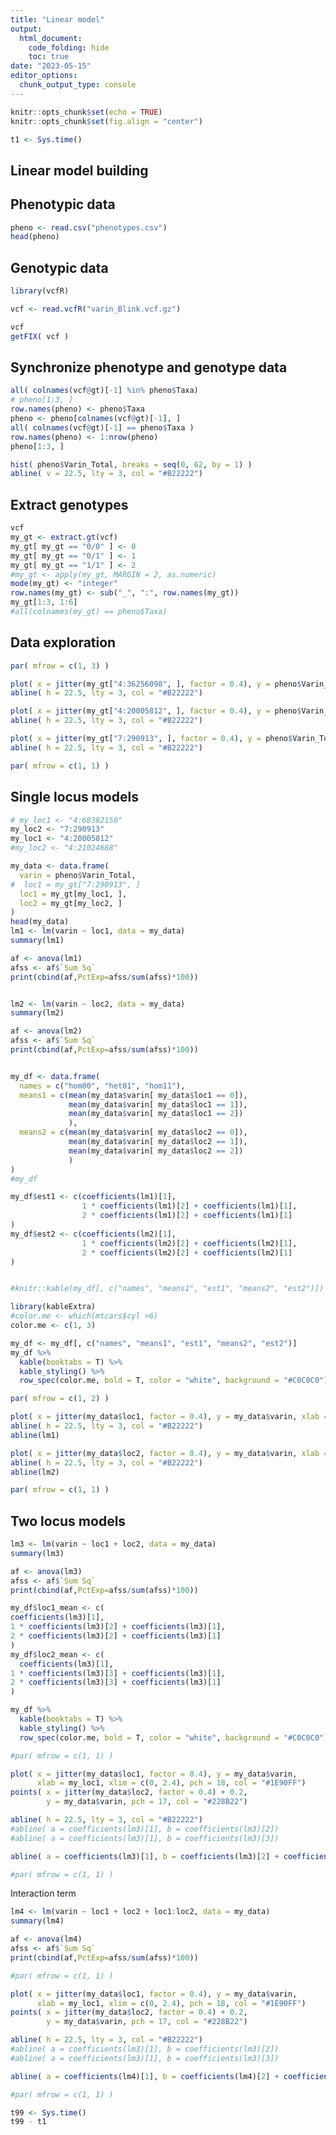 ```yaml
---
title: "Linear model"
output: 
  html_document:
    code_folding: hide
    toc: true
date: "2023-05-15"
editor_options: 
  chunk_output_type: console
---
```


```r
knitr::opts_chunk$set(echo = TRUE)
knitr::opts_chunk$set(fig.align = "center")
```


```r
t1 <- Sys.time()
```


## Linear model building


\begin{equation}
y = \beta_0 + \beta_1 locus_A + \epsilon
\tag{1}
\end{equation}

\begin{equation}
y = \beta_0 + \beta_1 locus_A + \beta_2 locus_B + \epsilon
\tag{2}
\end{equation}

\begin{equation}
y = \beta_0 + \beta_1 locus_A + \beta_2 locus_B + \beta_3 locus_A:locus_B + \epsilon
\tag{3}
\end{equation}


## Phenotypic data

```r
pheno <- read.csv("phenotypes.csv")
head(pheno)
```


## Genotypic data


```r
library(vcfR)
```


```r
vcf <- read.vcfR("varin_Blink.vcf.gz")
```


```r
vcf
getFIX( vcf )
```

## Synchronize phenotype and genotype data

```r
all( colnames(vcf@gt)[-1] %in% pheno$Taxa)
# pheno[1:3, ]
row.names(pheno) <- pheno$Taxa
pheno <- pheno[colnames(vcf@gt)[-1], ]
all( colnames(vcf@gt)[-1] == pheno$Taxa )
row.names(pheno) <- 1:nrow(pheno)
pheno[1:3, ]
```


```r
hist( pheno$Varin_Total, breaks = seq(0, 62, by = 1) )
abline( v = 22.5, lty = 3, col = "#B22222")
```


## Extract genotypes


```r
vcf
my_gt <- extract.gt(vcf)
my_gt[ my_gt == "0/0" ] <- 0
my_gt[ my_gt == "0/1" ] <- 1
my_gt[ my_gt == "1/1" ] <- 2
#my_gt <- apply(my_gt, MARGIN = 2, as.numeric)
mode(my_gt) <- "integer"
row.names(my_gt) <- sub("_", ":", row.names(my_gt))
my_gt[1:3, 1:6]
#all(colnames(my_gt) == pheno$Taxa)
```



## Data exploration


```r
par( mfrow = c(1, 3) )

plot( x = jitter(my_gt["4:36256098", ], factor = 0.4), y = pheno$Varin_Total, xlab = "4:36256098")
abline( h = 22.5, lty = 3, col = "#B22222")

plot( x = jitter(my_gt["4:20005812", ], factor = 0.4), y = pheno$Varin_Total, xlab = "4:20005812")
abline( h = 22.5, lty = 3, col = "#B22222")

plot( x = jitter(my_gt["7:290913", ], factor = 0.4), y = pheno$Varin_Total, xlab = "7:290913")
abline( h = 22.5, lty = 3, col = "#B22222")

par( mfrow = c(1, 1) )
```


## Single locus models


```r
# my_loc1 <- "4:68382150"
my_loc2 <- "7:290913"
my_loc1 <- "4:20005812"
#my_loc2 <- "4:21024688"

my_data <- data.frame(
  varin = pheno$Varin_Total,
#  loc1 = my_gt["7:290913", ]
  loc1 = my_gt[my_loc1, ],
  loc2 = my_gt[my_loc2, ]
)
head(my_data)
lm1 <- lm(varin ~ loc1, data = my_data)
summary(lm1)

af <- anova(lm1)
afss <- af$`Sum Sq`
print(cbind(af,PctExp=afss/sum(afss)*100))


lm2 <- lm(varin ~ loc2, data = my_data)
summary(lm2)

af <- anova(lm2)
afss <- af$`Sum Sq`
print(cbind(af,PctExp=afss/sum(afss)*100))


my_df <- data.frame(
  names = c("hom00", "het01", "hom11"),
  means1 = c(mean(my_data$varin[ my_data$loc1 == 0]),
             mean(my_data$varin[ my_data$loc1 == 1]),
             mean(my_data$varin[ my_data$loc1 == 2])
             ),
  means2 = c(mean(my_data$varin[ my_data$loc2 == 0]),
             mean(my_data$varin[ my_data$loc2 == 1]),
             mean(my_data$varin[ my_data$loc2 == 2])
             )
)
#my_df

my_df$est1 <- c(coefficients(lm1)[1],
                1 * coefficients(lm1)[2] + coefficients(lm1)[1],
                2 * coefficients(lm1)[2] + coefficients(lm1)[1]
)
my_df$est2 <- c(coefficients(lm2)[1],
                1 * coefficients(lm2)[2] + coefficients(lm2)[1],
                2 * coefficients(lm2)[2] + coefficients(lm2)[1]
)


#knitr::kable(my_df[, c("names", "means1", "est1", "means2", "est2")])

library(kableExtra)
#color.me <- which(mtcars$cyl >6)
color.me <- c(1, 3)

my_df <- my_df[, c("names", "means1", "est1", "means2", "est2")] 
my_df %>% 
  kable(booktabs = T) %>%
  kable_styling() %>%
  row_spec(color.me, bold = T, color = "white", background = "#C0C0C0")

```


```r
par( mfrow = c(1, 2) )

plot( x = jitter(my_data$loc1, factor = 0.4), y = my_data$varin, xlab = my_loc1)
abline( h = 22.5, lty = 3, col = "#B22222")
abline(lm1)

plot( x = jitter(my_data$loc2, factor = 0.4), y = my_data$varin, xlab = my_loc2)
abline( h = 22.5, lty = 3, col = "#B22222")
abline(lm2)

par( mfrow = c(1, 1) )
```


## Two locus models


```r
lm3 <- lm(varin ~ loc1 + loc2, data = my_data)
summary(lm3)

af <- anova(lm3)
afss <- af$`Sum Sq`
print(cbind(af,PctExp=afss/sum(afss)*100))

my_df$loc1_mean <- c(
coefficients(lm3)[1],
1 * coefficients(lm3)[2] + coefficients(lm3)[1],
2 * coefficients(lm3)[2] + coefficients(lm3)[1]
)
my_df$loc2_mean <- c(
  coefficients(lm3)[1],
1 * coefficients(lm3)[3] + coefficients(lm3)[1],
2 * coefficients(lm3)[3] + coefficients(lm3)[1]
)

my_df %>% 
  kable(booktabs = T) %>%
  kable_styling() %>%
  row_spec(color.me, bold = T, color = "white", background = "#C0C0C0")
```


```r
#par( mfrow = c(1, 1) )

plot( x = jitter(my_data$loc1, factor = 0.4), y = my_data$varin,
      xlab = my_loc1, xlim = c(0, 2.4), pch = 18, col = "#1E90FF")
points( x = jitter(my_data$loc2, factor = 0.4) + 0.2, 
        y = my_data$varin, pch = 17, col = "#228B22")

abline( h = 22.5, lty = 3, col = "#B22222")
#abline( a = coefficients(lm3)[1], b = coefficients(lm3)[2])
#abline( a = coefficients(lm3)[1], b = coefficients(lm3)[3])

abline( a = coefficients(lm3)[1], b = coefficients(lm3)[2] + coefficients(lm3)[3])

#par( mfrow = c(1, 1) )
```


Interaction term


```r
lm4 <- lm(varin ~ loc1 + loc2 + loc1:loc2, data = my_data)
summary(lm4)

af <- anova(lm4)
afss <- af$`Sum Sq`
print(cbind(af,PctExp=afss/sum(afss)*100))
```



```r
#par( mfrow = c(1, 1) )

plot( x = jitter(my_data$loc1, factor = 0.4), y = my_data$varin,
      xlab = my_loc1, xlim = c(0, 2.4), pch = 18, col = "#1E90FF")
points( x = jitter(my_data$loc2, factor = 0.4) + 0.2, 
        y = my_data$varin, pch = 17, col = "#228B22")

abline( h = 22.5, lty = 3, col = "#B22222")
#abline( a = coefficients(lm3)[1], b = coefficients(lm3)[2])
#abline( a = coefficients(lm3)[1], b = coefficients(lm3)[3])

abline( a = coefficients(lm4)[1], b = coefficients(lm4)[2] + coefficients(lm4)[3] + coefficients(lm4)[4])

#par( mfrow = c(1, 1) )
```




```r
t99 <- Sys.time()
t99 - t1
```


